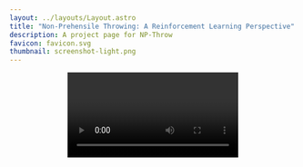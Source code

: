 ```yaml
---
layout: ../layouts/Layout.astro
title: "Non-Prehensile Throwing: A Reinforcement Learning Perspective"
description: A project page for NP-Throw
favicon: favicon.svg
thumbnail: screenshot-light.png
---
```














<Header
  title={frontmatter.title}
  authors={[
    {
      name: "Author One",
      notes: ["*"],
    },
    {
      name: "Author Two",
      notes: ["*"],
    },
  ]}
  conference="IEEE International Conference on Robotics and Automation (ICRA 2026)"
  notes={[
    {
      symbol: "*",
      text: "---",
    },
  ]}
  links={[
    {
      name: "Paper",
      url: "npthrow_icra2026.pdf",
      icon: "ri:file-pdf-2-line",
    },
    {
      name: "Code",
      url: "https://github.com/Abdullah-AIST/NP-Throw",
      icon: "ri:github-line",
    },
    {
      name: "arXiv",
      url: "",
      icon: "academicons:arxiv",
    }
  ]}
  />

<Video source={outside} />

<HighlightedSection bgColor="bg-zinc-300 dark:bg-zinc-200">

<h1 style="text-align: center"> Abstract </h1>
</HighlightedSection>
<HighlightedSection bgColor="bg-zinc-200 dark:bg-zinc-200">
Robotic systems have adopted throwing skills to enable fast and far-reaching object transportation beyond traditional pick-and-place operations. However, prehensile (grasp-based) throwing limits the range of manipulable objects to those that are feasible to grasp. In contrast, achieving non-prehensile (grasp-free) throwing requires precise control of inertial and frictional forces. In this work, we propose learning a non-prehensile throwing policy via reinforcement learning. Our Markov Decision Process (MDP) formulation enables offline planning of throwing trajectories for random objects—including heavy (790 g) and large (20x20x28 cm) ones—to random target positions as far as 3.5 m and as high as 1.8 m, while operating at the robot’s physical limits (5 m/s). Our simulation-trained policy is transferred to the real world in a zero-shot manner, achieving an average success rate of 85% across different objects and targets. Furthermore, our results demonstrate the policy’s robustness to modeling uncertainties and its generalization to unseen objects, including cylindrical cans and partially-filled bottles.
</HighlightedSection>

<HighlightedSection bgColor="bg-gray-300 dark:bg-zinc-200">

<h1 style="text-align: center"> Demo: ThrowAnyThing </h1>
</HighlightedSection>

<HighlightedSection bgColor="bg-gray-200 dark:bg-zinc-200">

Randomly swapping objects during exection of trajectories optimized for the WoodBlock. Learned trajectories is stable for arbitrary objects. 
<Figure>
  <span slot="title"> Distance: 250 cm & Elevation: 80 cm </span>
  <YouTubeVideo slot="figure" videoId="JWAr3b1pHvg" />
  <span slot="caption">Success Rate [9/10]</span>
</Figure>


<TwoColumns>
  <Figure slot="left">
    <span slot="title"> Distance: 350 cm & Elevation: 15 cm </span>
    <YouTubeVideo slot="figure" videoId="3cm91NqeYGs" />
    <span slot="caption">Success Rate [7/10]</span>
  </Figure>
  <Figure slot="right">
    <span slot="title"> Distance: 200 cm & Elevation: 180 cm </span>
    <YouTubeVideo slot="figure" videoId="qZSsmia3iIc" />
    <span slot="caption">Success Rate [8/10]</span>
  </Figure>
</TwoColumns>
</HighlightedSection>

<HighlightedSection bgColor="bg-blue-100 dark:bg-zinc-200">

<h1 style="text-align: center">   Method   </h1>
</HighlightedSection>

<HighlightedSection bgColor="bg-blue-50 dark:bg-zinc-200">
    <Figure>
    <Image slot="figure" source={ranges} altText="Diagram of the transformer deep learning architecture." width="500"/>
  </Figure>

  <Figure>
    <Image slot="figure" source={observation} altText="Diagram of the transformer deep learning architecture." width="500"/>
  </Figure>

    <Figure>
    <Image slot="figure" source={reward} altText="Diagram of the transformer deep learning architecture." width="500"/>
  </Figure>

  <Figure>
    <Image slot="figure" source={arch} altText="Diagram of the transformer deep learning architecture." width="500"/>
    <span slot="caption">Diagram of the transformer deep learning architecture.</span>
  </Figure>

</HighlightedSection>

<HighlightedSection bgColor="bg-green-100 dark:bg-zinc-200">

<h1 style="text-align: center">   Simulation Results   </h1>
</HighlightedSection>

<HighlightedSection bgColor="bg-green-50 dark:bg-zinc-200">
  * dfsdf
  <Figure>
    <Image slot="figure" source={perform} altText="Diagram of the transformer deep learning architecture." />
    <span slot="caption">Diagram of the transformer deep learning architecture.</span>
  </Figure>
  
  <Figure>
    <Image slot="figure" source={ablation} altText="Diagram of the transformer deep learning architecture." width="500" />
    <span slot="caption">Diagram of the transformer deep learning architecture.</span>
  </Figure>

  <Figure >
    <Image slot="figure" source={general} altText="Diagram of the transformer deep learning architecture." width="500"/>
  </Figure>

  <Figure >
    <Image slot="figure" source={robust} altText="Diagram of the transformer deep learning architecture." width="500"/>
    <span slot="caption">Diagram of the transformer deep learning architecture.</span>
  </Figure>


</HighlightedSection>


<HighlightedSection bgColor="bg-red-100 dark:bg-zinc-200">

<h1 style="text-align: center">   Real-World Evaluation   </h1>
</HighlightedSection>



<HighlightedSection bgColor="bg-red-50 dark:bg-zinc-200">

  <Figure >
    <Image slot="figure" source={real1} altText="Diagram of the transformer deep learning architecture."/>
    <span slot="caption">Diagram of the transformer deep learning architecture.</span>
  </Figure>

    <Figure >
    <Image slot="figure" source={real2} altText="Diagram of the transformer deep learning architecture."/>
    <span slot="caption">Diagram of the transformer deep learning architecture.</span>
  </Figure>

<h2 style="text-align: center">┌──────────────┐</h2>
<h2 style="text-align: center">   Rubik's Cube   </h2>
<h3 style="text-align: center">   Small (6x6x6) cm & Light   </h3>
<h2 style="text-align: center">└──────────────┘</h2>

<h3 style="text-align: center"> ───────────────(Distance: 150 cm )───────────────</h3>
<ThreeColumns>
  <Figure slot="left">
    <span slot="title"> Elevation: 15 cm </span>
    <YouTubeVideo slot="figure" videoId="x6jqhhjJH4g" />
    <span slot="caption">**Success Rate: [10/10]**</span>
  </Figure>
  <Figure slot="center">
    <span slot="title"> Elevation: 80 cm </span>
    <YouTubeVideo slot="figure" videoId="GIFib2o-EPY" />
    <span slot="caption">**Success Rate: [9/10]**</span>
  </Figure>
  <Figure slot="right">
    <span slot="title"> Elevation: 180 cm </span>
    <YouTubeVideo slot="figure" videoId="Hkng3o-BCxk" />
    <span slot="caption">**Success Rate: [10/10]**</span>
  </Figure>
</ThreeColumns>

<h3 style="text-align: center"> ───────────────(Distance: 250 cm )───────────────</h3>
<ThreeColumns>
  <Figure slot="left">
    <span slot="title"> Elevation: 15 cm </span>
    <YouTubeVideo slot="figure" videoId="l4JG_B67stY" />
    <span slot="caption">**Success Rate: [8/10]**</span>
  </Figure>
  <Figure slot="center">
    <span slot="title"> Elevation: 80 cm </span>
    <YouTubeVideo slot="figure" videoId="CWOV4Fy8nJ4" />
    <span slot="caption">**Success Rate: [9/10]**</span>
  </Figure>
  <Figure slot="right">
    <span slot="title"> Elevation: 180 cm </span>
    <YouTubeVideo slot="figure" videoId="NfWMCc8er2E" />
    <span slot="caption">**Success Rate: [8/10]**</span>
  </Figure>
</ThreeColumns>
<h3 style="text-align: center"> ───────────────(Distance: 350 cm )───────────────</h3>
<ThreeColumns>
  <Figure slot="left">
    <span slot="title"> Elevation: 15 cm </span>
    <YouTubeVideo slot="figure" videoId="8QVi7EydKUI" />
    <span slot="caption">**Success Rate: [9/10]**</span>
  </Figure>
  <Figure slot="center">
    <span slot="title"> Elevation: 80 cm </span>
    <YouTubeVideo slot="figure" videoId="oSSirqTd2PE" />
    <span slot="caption">**Success Rate: [10/10]**</span>
  </Figure>
  <Figure slot="right">
    <span slot="title"> Elevation: 180 cm </span>
    <YouTubeVideo slot="figure" videoId="vf6R-BODCt0" />
    <span slot="caption">**Success Rate: [5/10]**</span>
  </Figure>
</ThreeColumns>

</HighlightedSection>
<HighlightedSection bgColor="bg-red-50 dark:bg-zinc-200">

<h2 style="text-align: center">┌──────────────┐</h2>
<h2 style="text-align: center">   Wood Block   </h2>
<h3 style="text-align: center">   (20x8.5x8.5) cm & Heavy (790 g)   </h3>
<h2 style="text-align: center">└──────────────┘</h2>

<h3 style="text-align: center"> ───────────────(Distance: 150 cm )───────────────</h3>
<ThreeColumns>
  <Figure slot="left">
    <span slot="title"> Elevation: 15 cm </span>
    <YouTubeVideo slot="figure" videoId="F4qBYxIV1P8" />
    <span slot="caption">**Success Rate: [10/10]**</span>
  </Figure>
  <Figure slot="center">
    <span slot="title"> Elevation: 80 cm </span>
    <YouTubeVideo slot="figure" videoId="BMeLkNe8H7s" />
    <span slot="caption">**Success Rate: [8/10]**</span>
  </Figure>
  <Figure slot="right">
    <span slot="title"> Elevation: 180 cm </span>
    <YouTubeVideo slot="figure" videoId="uKfexIF0KTQ" />
    <span slot="caption">**Success Rate: [10/10]**</span>
  </Figure>
</ThreeColumns>
<h3 style="text-align: center"> ───────────────(Distance: 250 cm )───────────────</h3>
<ThreeColumns>
  <Figure slot="left">
    <span slot="title"> Elevation: 15 cm </span>
    <YouTubeVideo slot="figure" videoId="eEMig6cb27A" />
    <span slot="caption">**Success Rate: [8/10]**</span>
  </Figure>
  <Figure slot="center">
    <span slot="title"> Elevation: 80 cm </span>
    <YouTubeVideo slot="figure" videoId="4fua2ubgxvw" />
    <span slot="caption">**Success Rate: [8/10]**</span>
  </Figure>
  <Figure slot="right">
    <span slot="title"> Elevation: 180 cm </span>
    <YouTubeVideo slot="figure" videoId="Hf9fg2WgXDA" />
    <span slot="caption">**Success Rate: [9/10]**</span>
  </Figure>
</ThreeColumns>

<h3 style="text-align: center"> ───────────────(Distance: 350 cm )───────────────</h3>
<ThreeColumns>
  <Figure slot="left">
    <span slot="title"> Elevation: 15 cm </span>
    <YouTubeVideo slot="figure" videoId="Hf9fg2WgXDA" />
    <span slot="caption">**Success Rate: [10/10]**</span>
  </Figure>
  <Figure slot="center">
    <span slot="title"> Elevation: 80 cm </span>
    <YouTubeVideo slot="figure" videoId="HoIbJ15hOSo" />
    <span slot="caption">**Success Rate: [10/10]**</span>
  </Figure>
  <Figure slot="right">
    <span slot="title"> Elevation: 180 cm </span>
    <YouTubeVideo slot="figure" videoId="ihsyZtRRmkQ" />
    <span slot="caption">**Success Rate: [7/10]**</span>
  </Figure>
</ThreeColumns>
</HighlightedSection>
<HighlightedSection bgColor="bg-red-50 dark:bg-zinc-200">

<h2 style="text-align: center">┌──────────────┐</h2>
<h2 style="text-align: center">   Chips Can   </h2>
<h3 style="text-align: center">   Tall (7.5x7.5x25) cm   </h3>
<h2 style="text-align: center">└──────────────┘</h2>

<h3 style="text-align: center"> ───────────────(Distance: 150 cm )───────────────</h3>
<ThreeColumns>
  <Figure slot="left">
    <span slot="title"> Elevation: 15 cm </span>
    <YouTubeVideo slot="figure" videoId="EI15I6mwNuI" />
    <span slot="caption">**Success Rate: [9/10]**</span>
  </Figure>
  <Figure slot="center">
    <span slot="title"> Elevation: 80 cm </span>
    <YouTubeVideo slot="figure" videoId="Bzit6SSL84c" />
    <span slot="caption">**Success Rate: [10/10]**</span>
  </Figure>
  <Figure slot="right">
    <span slot="title"> Elevation: 180 cm </span>
    <YouTubeVideo slot="figure" videoId="R-jq3gr3Tpo" />
    <span slot="caption">**Success Rate: [6/10]**</span>
  </Figure>
</ThreeColumns>
<h3 style="text-align: center"> ───────────────(Distance: 250 cm )───────────────</h3>
<ThreeColumns>
  <Figure slot="left">
    <span slot="title"> Elevation: 15 cm </span>
    <YouTubeVideo slot="figure" videoId="yM_K2lNbX6k" />
    <span slot="caption">**Success Rate: [8/10]**</span>
  </Figure>
  <Figure slot="center">
    <span slot="title"> Elevation: 80 cm </span>
    <YouTubeVideo slot="figure" videoId="3Ng_icy-lDY" />
    <span slot="caption">**Success Rate: [8/10]**</span>
  </Figure>
  <Figure slot="right">
    <span slot="title"> Elevation: 180 cm </span>
    <YouTubeVideo slot="figure" videoId="6XGxqWj_754" />
    <span slot="caption">**Success Rate: [7/10]**</span>
  </Figure>
</ThreeColumns>
<h3 style="text-align: center"> ───────────────(Distance: 350 cm )───────────────</h3>
<ThreeColumns>
  <Figure slot="left">
    <span slot="title"> Elevation: 15 cm </span>
    <YouTubeVideo slot="figure" videoId="gMSBYdjpW14" />
    <span slot="caption">**Success Rate: [7/10]**</span>
  </Figure>
  <Figure slot="center">
    <span slot="title"> Elevation: 80 cm </span>
    <YouTubeVideo slot="figure" videoId="g0Ayius-BW8" />
    <span slot="caption">**Success Rate: [10/10]**</span>
  </Figure>
  <Figure slot="right">
    <span slot="title"> Elevation: 180 cm </span>
    <YouTubeVideo slot="figure" videoId="eebjk28t7yc" />
    <span slot="caption">**Success Rate: [7/10]**</span>
  </Figure>
</ThreeColumns>
</HighlightedSection>
<HighlightedSection bgColor="bg-red-50 dark:bg-zinc-200">

<h2 style="text-align: center">┌──────────────┐</h2>
<h2 style="text-align: center">   Partially-Filled Bottle   </h2>
<h3 style="text-align: center">   (6x6x17) cm & Changing COM    </h3>
<h2 style="text-align: center">└──────────────┘</h2>

<h3 style="text-align: center"> ───────────────(Distance: 150 cm )───────────────</h3>
<ThreeColumns>
  <Figure slot="left">
    <span slot="title"> Elevation: 15 cm </span>
    <YouTubeVideo slot="figure" videoId="VePm_CXGW9E" />
    <span slot="caption">**Success Rate: [10/10]**</span>
  </Figure>
  <Figure slot="center">
    <span slot="title"> Elevation: 80 cm </span>
    <YouTubeVideo slot="figure" videoId="wBcARuXO3MU" />
    <span slot="caption">**Success Rate: [10/10]**</span>
  </Figure>
  <Figure slot="right">
    <span slot="title"> Elevation: 180 cm </span>
    <YouTubeVideo slot="figure" videoId="CQnAgxSKWe8" />
    <span slot="caption">**Success Rate: [9/10]**</span>
  </Figure>
</ThreeColumns>
<h3 style="text-align: center"> ───────────────(Distance: 250 cm )───────────────</h3>
<ThreeColumns>
  <Figure slot="left">
    <span slot="title"> Elevation: 15 cm </span>
    <YouTubeVideo slot="figure" videoId="8w3QSQXf6Js" />
    <span slot="caption">**Success Rate: [10/10]**</span>
  </Figure>
  <Figure slot="center">
    <span slot="title"> Elevation: 80 cm </span>
    <YouTubeVideo slot="figure" videoId="cT5eIqpLXpg" />
    <span slot="caption">**Success Rate: [10/10]**</span>
  </Figure>
  <Figure slot="right">
    <span slot="title"> Elevation: 180 cm </span>
    <YouTubeVideo slot="figure" videoId="mzJxBD7z6Z4" />
    <span slot="caption">**Success Rate: [9/10]**</span>
  </Figure>
</ThreeColumns>
<h3 style="text-align: center"> ───────────────(Distance: 350 cm )───────────────</h3>
<ThreeColumns>
  <Figure slot="left">
    <span slot="title"> Elevation: 15 cm </span>
    <YouTubeVideo slot="figure" videoId="XIJNHRe5i9M" />
    <span slot="caption">**Success Rate: [9/10]**</span>
  </Figure>
  <Figure slot="center">
    <span slot="title"> Elevation: 80 cm </span>
    <YouTubeVideo slot="figure" videoId="s9XSBTtdYas" />
    <span slot="caption">**Success Rate: [9/10]**</span>
  </Figure>
  <Figure slot="right">
    <span slot="title"> Elevation: 180 cm </span>
    <YouTubeVideo slot="figure" videoId="MTytJ9FuMfk" />
    <span slot="caption">**Success Rate: [6/10]**</span>
  </Figure>
</ThreeColumns>
</HighlightedSection>
<HighlightedSection bgColor="bg-red-50 dark:bg-zinc-200">

<h2 style="text-align: center">┌──────────────┐</h2>
<h2 style="text-align: center">   Large Box   </h2>
<h3 style="text-align: center">   Large (20x20x28) cm    </h3>
<h2 style="text-align: center">└──────────────┘</h2>


<h3 style="text-align: center"> ───────────────(Distance: 150 cm )───────────────</h3>
<ThreeColumns>
  <Figure slot="left">
    <span slot="title"> Elevation: 15 cm </span>
    <YouTubeVideo slot="figure" videoId="rX0KroIzqb4" />
    <span slot="caption">**Success Rate: [10/10]**</span>
  </Figure>
  <Figure slot="center">
    <span slot="title"> Elevation: 80 cm </span>
    <YouTubeVideo slot="figure" videoId="vx07RX6SGFc" />
    <span slot="caption">**Success Rate: [10/10]**</span>
  </Figure>
  <Figure slot="right">
    <span slot="title"> Elevation: 180 cm </span>
    <YouTubeVideo slot="figure" videoId="WO-j12L2XxY" />
    <span slot="caption">**Success Rate: [4/10]**</span>
  </Figure>
</ThreeColumns>
<h3 style="text-align: center"> ───────────────(Distance: 250 cm )───────────────</h3>
<ThreeColumns>
  <Figure slot="left">
    <span slot="title"> Elevation: 15 cm </span>
    <YouTubeVideo slot="figure" videoId="tOW0Qqh1BhE" />
    <span slot="caption">**Success Rate: [9/10]**</span>
  </Figure>
  <Figure slot="center">
    <span slot="title"> Elevation: 80 cm </span>
    <YouTubeVideo slot="figure" videoId="8Vad3GNWmUo" />
    <span slot="caption">**Success Rate: [9/10]**</span>
  </Figure>
  <Figure slot="right">
    <span slot="title"> Elevation: 180 cm </span>
    <YouTubeVideo slot="figure" videoId="LKesU0XCFrE" />
    <span slot="caption">**Success Rate: [7/10]**</span>
  </Figure>
</ThreeColumns>
<h3 style="text-align: center"> ───────────────(Distance: 350 cm )───────────────</h3>
<ThreeColumns>
  <Figure slot="left">
    <span slot="title"> Elevation: 15 cm </span>
    <YouTubeVideo slot="figure" videoId="t286Xwyulpk" />
    <span slot="caption">**Success Rate: [10/10]**</span>
  </Figure>
  <Figure slot="center">
    <span slot="title"> Elevation: 80 cm </span>
    <YouTubeVideo slot="figure" videoId="ULxhk8BQmHY" />
    <span slot="caption">**Success Rate: [9/10]**</span>
  </Figure>
  <Figure slot="right">
    <span slot="title"> Elevation: 180 cm </span>
    <YouTubeVideo slot="figure" videoId="JZJoTx6CE5E" />
    <span slot="caption">**Success Rate: [4/10]**</span>
  </Figure>
</ThreeColumns>

</HighlightedSection>



## BibTeX citation

```bibtex
@inproceedings{NP_Throw_ICRA2026,
  title = "Non-Prehensile Throwing: A Reinforcement Learning Perspective",
  author = "{Author One, Author Two}",
  booktitle={ICRA 2026},
  year={2026},
  organization={IEEE}
}
```